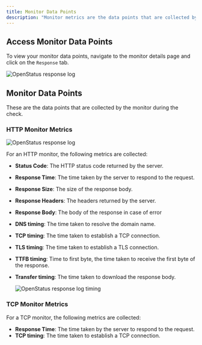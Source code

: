 ```yaml
---
title: Monitor Data Points
description: "Monitor metrics are the data points that are collected by the monitor during the check."
---
```





## Access Monitor Data Points

To view your monitor data points, navigate to the monitor details page and click on the `Response` tab.



  <Image
    src={ResponseLog}
    alt="OpenStatus response log"
  />


## Monitor Data Points

These are the data points that are collected by the monitor during the check.




### HTTP Monitor Metrics

  <Image
    src={ResponseLogHeader}
    alt="OpenStatus response log"
  />


For an HTTP monitor, the following metrics are collected:
- **Status Code**: The HTTP status code returned by the server.
- **Response Time**: The time taken by the server to respond to the request.
- **Response Size**: The size of the response body.
- **Response Headers**: The headers returned by the server.
- **Response Body**: The body of the response in case of error
- **DNS timing**: The time taken to resolve the domain name.
- **TCP timing**: The time taken to establish a TCP connection.
- **TLS timing**: The time taken to establish a TLS connection.
- **TTFB timing**: Time to first byte, the time taken to receive the first byte of the response.
- **Transfer timing**: The time taken to download the response body.


  <Image
    src={ResponseLogTiming}
    alt="OpenStatus response log timing"
  />

### TCP Monitor Metrics

For a TCP monitor, the following metrics are collected:
- **Response Time**: The time taken by the server to respond to the request.
- **TCP timing**: The time taken to establish a TCP connection.